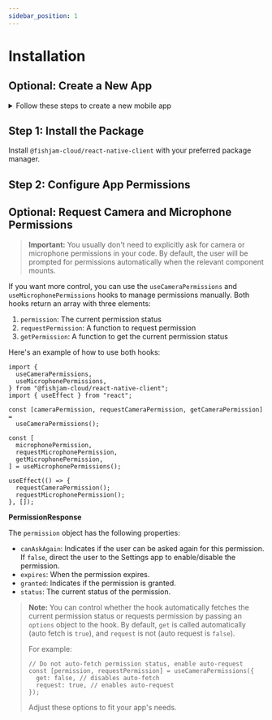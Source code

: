 ```yaml
---
sidebar_position: 1
---
```



# Installation

## Optional: Create a New App

<details>
  <summary>Follow these steps to create a new mobile app</summary>

If you don't have an existing project, you can create a new Expo app using a template

```bash
npx create-expo-app@latest my-video-app
```

As the next step, you have to generate native files with the `expo prebuild` command:

```bash
npx expo prebuild
```

You can also follow more detailed [Expo instructions](https://docs.expo.dev/get-started/introduction/).

</details>

## Step 1: Install the Package

Install `@fishjam-cloud/react-native-client` with your preferred package manager.

<InstallPackage />

## Step 2: Configure App Permissions

<ConfigurePermissions />

## Optional: Request Camera and Microphone Permissions

> **Important:**
> You usually don't need to explicitly ask for camera or microphone permissions in your code. By default, the user will be prompted for permissions automatically when the relevant component mounts.

If you want more control, you can use the `useCameraPermissions` and `useMicrophonePermissions` hooks to manage permissions manually. Both hooks return an array with three elements:

1. `permission`: The current permission status
2. `requestPermission`: A function to request permission
3. `getPermission`: A function to get the current permission status

Here's an example of how to use both hooks:

```tsx
import {
  useCameraPermissions,
  useMicrophonePermissions,
} from "@fishjam-cloud/react-native-client";
import { useEffect } from "react";

const [cameraPermission, requestCameraPermission, getCameraPermission] =
  useCameraPermissions();

const [
  microphonePermission,
  requestMicrophonePermission,
  getMicrophonePermission,
] = useMicrophonePermissions();

useEffect(() => {
  requestCameraPermission();
  requestMicrophonePermission();
}, []);
```

**PermissionResponse**

The `permission` object has the following properties:

- `canAskAgain`: Indicates if the user can be asked again for this permission. If `false`, direct the user to the Settings app to enable/disable the permission.
- `expires`: When the permission expires.
- `granted`: Indicates if the permission is granted.
- `status`: The current status of the permission.

> **Note:**
> You can control whether the hook automatically fetches the current permission status or requests permission by passing an `options` object to the hook. By default, `get` is called automatically (auto fetch is `true`), and `request` is not (auto request is `false`).
>
> For example:
>
> ```tsx
> // Do not auto-fetch permission status, enable auto-request
> const [permission, requestPermission] = useCameraPermissions({
>   get: false, // disables auto-fetch
>   request: true, // enables auto-request
> });
> ```
>
> Adjust these options to fit your app's needs.
